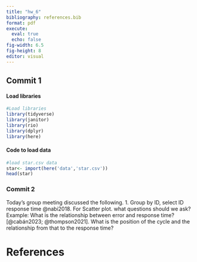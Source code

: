 ```yaml
---
title: "hw_6"
bibliography: references.bib
format: pdf
execute: 
  eval: true
  echo: false
fig-width: 6.5
fig-height: 8
editor: visual
---
```


## Commit 1

#### Load libraries

```r
#Load libraries
library(tidyverse)
library(janitor)
library(rio)
library(dplyr)
library(here)
```

#### Code to load data

```r
#load star.csv data
star<- import(here('data','star.csv'))
head(star)
```

### Commit 2

Today's group meeting discussed the following. 1. Group by ID, select ID response time @nabi2018. For Scatter plot. what questions should we ask? Example: What is the relationship between error and response time? [@cabán2023; @thompson2021]. What is the position of the cycle and the relationship from that to the response time?

# References
